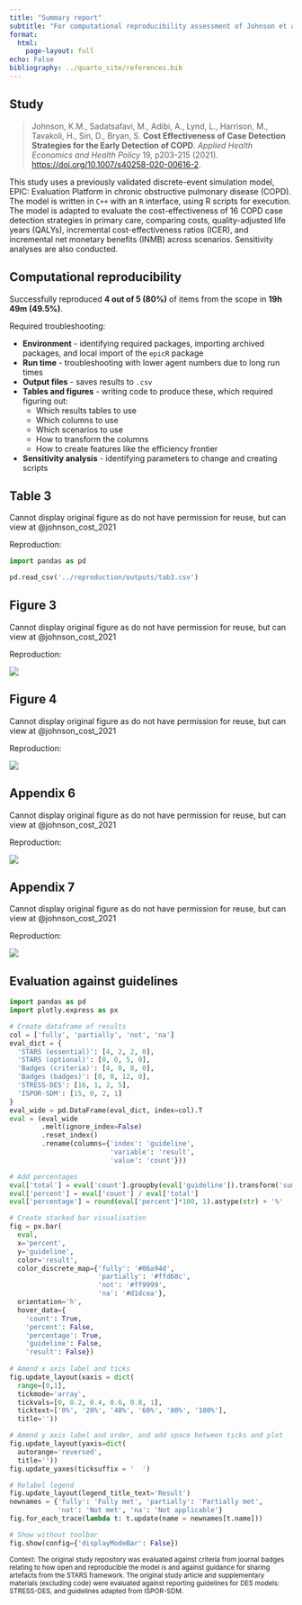 ```yaml
---
title: "Summary report"
subtitle: "For computational reproducibility assessment of Johnson et al. 2021"
format:
  html:
    page-layout: full
echo: False
bibliography: ../quarto_site/references.bib
---
```


## Study

> Johnson, K.M., Sadatsafavi, M., Adibi, A., Lynd, L., Harrison, M., Tavakoli, H., Sin, D., Bryan, S. **Cost Effectiveness of Case Detection Strategies for the Early Detection of COPD**. *Applied Health Economics and Health Policy* 19, p203-215 (2021). <https://doi.org/10.1007/s40258-020-00616-2>.

This study uses a previously validated discrete-event simulation model, EPIC: Evaluation Platform in chronic obstructive pulmonary disease (COPD). The model is written in `C++` with an `R` interface, using R scripts for execution. The model is adapted to evaluate the cost-effectiveness of 16 COPD case detection strategies in primary care, comparing costs, quality-adjusted life years (QALYs), incremental cost-effectiveness ratios (ICER), and incremental net monetary benefits (INMB) across scenarios. Sensitivity analyses are also conducted.

## Computational reproducibility

Successfully reproduced **4 out of 5 (80%)** of items from the scope in **19h 49m (49.5%)**.

Required troubleshooting:

* **Environment** - identifying required packages, importing archived packages, and local import of the `epicR` package
* **Run time** - troubleshooting with lower agent numbers due to long run times
* **Output files** - saves results to `.csv`
* **Tables and figures** - writing code to produce these, which required figuring out:
  * Which results tables to use
  * Which columns to use
  * Which scenarios to use
  * How to transform the columns
  * How to create features like the efficiency frontier
* **Sensitivity analysis** - identifying parameters to change and creating scripts

::: {.panel-tabset}

## Table 3

Cannot display original figure as do not have permission for reuse, but can view at @johnson_cost_2021

Reproduction:

```python
import pandas as pd

pd.read_csv('../reproduction/outputs/tab3.csv')
```

## Figure 3

Cannot display original figure as do not have permission for reuse, but can view at @johnson_cost_2021

Reproduction:

![](../reproduction/outputs/fig3-1.png){.lightbox}

## Figure 4

Cannot display original figure as do not have permission for reuse, but can view at @johnson_cost_2021

Reproduction:

![](../reproduction/outputs/fig4-1.png){.lightbox}

## Appendix 6

Cannot display original figure as do not have permission for reuse, but can view at @johnson_cost_2021

Reproduction:

![](../reproduction/outputs/appendix6-1.png){.lightbox}

## Appendix 7

Cannot display original figure as do not have permission for reuse, but can view at @johnson_cost_2021

Reproduction:

![](../reproduction/outputs/appendix7-1.png){.lightbox}

:::

## Evaluation against guidelines

```python
import pandas as pd
import plotly.express as px

# Create dataframe of results
col = ['fully', 'partially', 'not', 'na']
eval_dict = {
  'STARS (essential)': [4, 2, 2, 0],
  'STARS (optional)': [0, 0, 5, 0],
  'Badges (criteria)': [4, 0, 8, 0],
  'Badges (badges)': [0, 0, 12, 0],
  'STRESS-DES': [16, 1, 2, 5],
  'ISPOR-SDM': [15, 0, 2, 1]
}
eval_wide = pd.DataFrame(eval_dict, index=col).T
eval = (eval_wide
        .melt(ignore_index=False)
        .reset_index()
        .rename(columns={'index': 'guideline',
                         'variable': 'result',
                         'value': 'count'}))

# Add percentages
eval['total'] = eval['count'].groupby(eval['guideline']).transform('sum')
eval['percent'] = eval['count'] / eval['total']
eval['percentage'] = round(eval['percent']*100, 1).astype(str) + '%'

# Create stacked bar visualisation
fig = px.bar(
  eval,
  x='percent',
  y='guideline',
  color='result',
  color_discrete_map={'fully': '#06a94d',
                      'partially': '#ffd68c',
                      'not': '#ff9999',
                      'na': '#d1dcea'},
  orientation='h',
  hover_data={
    'count': True,
    'percent': False,
    'percentage': True,
    'guideline': False,
    'result': False})
  
# Amend x axis label and ticks
fig.update_layout(xaxis = dict(
  range=[0,1],
  tickmode='array',
  tickvals=[0, 0.2, 0.4, 0.6, 0.8, 1],
  ticktext=['0%', '20%', '40%', '60%', '80%', '100%'],
  title=''))

# Amend y axis label and order, and add space between ticks and plot
fig.update_layout(yaxis=dict(
  autorange='reversed',
  title=''))
fig.update_yaxes(ticksuffix = '  ')

# Relabel legend
fig.update_layout(legend_title_text='Result')
newnames = {'fully': 'Fully met', 'partially': 'Partially met',
            'not': 'Not met', 'na': 'Not applicable'}
fig.for_each_trace(lambda t: t.update(name = newnames[t.name]))

# Show without toolbar
fig.show(config={'displayModeBar': False})
```

<sup>Context: The original study repository was evaluated against criteria from journal badges relating to how open and reproducible the model is and against guidance for sharing artefacts from the STARS framework. The original study article and supplementary materials (excluding code) were evaluated against reporting guidelines for DES models: STRESS-DES, and guidelines adapted from ISPOR-SDM.</sup>
